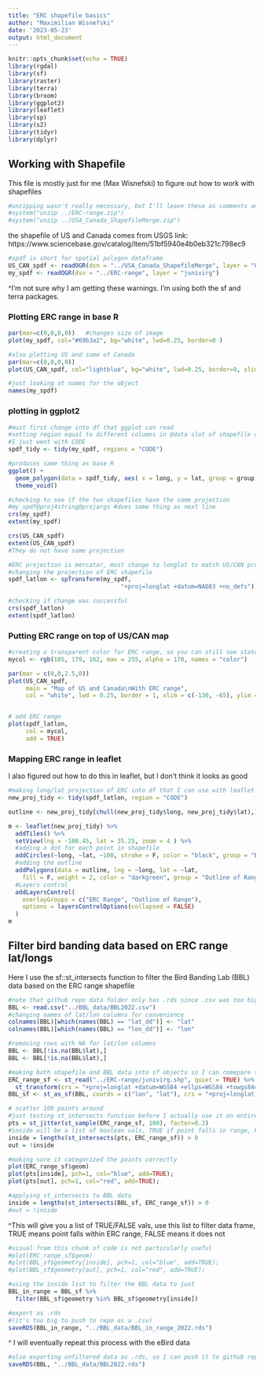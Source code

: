 ```yaml
---
title: "ERC shapefile basics"
author: "Maximilian Wisnefski"
date: '2023-05-23'
output: html_document
---
```


```r
knitr::opts_chunk$set(echo = TRUE)
library(rgdal)
library(sf)
library(raster)
library(terra)
library(broom)
library(ggplot2)
library(leaflet)
library(sp)
library(s2)
library(tidyr)
library(dplyr)
```




## Working with Shapefile
This file is mostly just for me (Max Wisnefski) to figure out how to work with shapefiles


```r
#unzipping wasn't really necessary, but I'll leave these as comments anyways
#system("unzip ../ERC-range.zip")
#system("unzip ../USA_Canada_ShapefileMerge.zip")
```

the shapefile of US and Canada comes from USGS
link: https://www.sciencebase.gov/catalog/item/51bf5940e4b0eb321c798ec9 

```r
#spdf is short for spatial polygon dataframe
US_CAN_spdf <- readOGR(dsn = "../USA_Canada_ShapefileMerge", layer = "USA_Canada_ShapefileMerge", verbose = TRUE)
my_spdf <- readOGR(dsn = "../ERC-range", layer = "junivirg")
```
^I'm not sure why I am getting these warnings. I'm using both the sf and terra packages. 


### Plotting ERC range in base R
```r
par(mar=c(0,0,0,0))   #changes size of image
plot(my_spdf, col="#69b3a2", bg="white", lwd=0.25, border=0 )
```

```r
#also plotting US and some of Canada
par(mar=c(0,0,0,0))
plot(US_CAN_spdf, col="lightblue", bg="white", lwd=0.25, border=0, xlim = c(-130, -65), ylim = c(20,50))
```




```r
#just looking at names for the object 
names(my_spdf)
```


### plotting in ggplot2
```r
#must first change into df that ggplot can read
#setting region equal to different columns in @data slot of shapefile does not seem to change output at all
#I just went with CODE
spdf_tidy <- tidy(my_spdf, regions = "CODE")
```

```r
#produces same thing as base R
ggplot() +
  geom_polygon(data = spdf_tidy, aes( x = long, y = lat, group = group), fill="#69b3a2", color="white") +
  theme_void() 
```




```r
#checking to see if the two shapefiles have the same projection
#my_spdf@proj4string@projargs #does same thing as next line
crs(my_spdf)
extent(my_spdf)

crs(US_CAN_spdf)
extent(US_CAN_spdf)
#They do not have same projection
```


```r
#ERC projection is mercator, must change to longlat to match US/CAN projection
#changing the projection of ERC shapefile
spdf_latlon <- spTransform(my_spdf,
                                "+proj=longlat +datum=NAD83 +no_defs")
```


```r
#checking if change was successful
crs(spdf_latlon)
extent(spdf_latlon)
```

### Putting ERC range on top of US/CAN map

```r
#creating a transparent color for ERC range, so you can still see state boundaries
mycol <- rgb(105, 179, 162, max = 255, alpha = 170, names = "color")

par(mar = c(0,0,2.5,0))
plot(US_CAN_spdf,
     main = "Map of US and Canada\nWith ERC range",
     col = "white", lwd = 0.25, border = 1, xlim = c(-130, -65), ylim = c(25,50))


# add ERC range
plot(spdf_latlon,
     col = mycol,
     add = TRUE)
```

### Mapping ERC range in leaflet

I also figured out how to do this in leaflet, but I don't think it looks as good

```r
#making long/lat projection of ERC into df that I can use with leaflet
new_proj_tidy <- tidy(spdf_latlon, region = "CODE")
```


```r
outline <- new_proj_tidy[chull(new_proj_tidy$long, new_proj_tidy$lat),]

m <- leaflet(new_proj_tidy) %>% 
  addTiles() %>% 
  setView(lng = -100.45, lat = 35.25, zoom = 4 ) %>%
  #adding a dot for each point in shapefile
  addCircles(~long, ~lat, ~100, stroke = F, color = "black", group = "ERC Range") %>%
  #adding the outline
  addPolygons(data = outline, lng = ~long, lat = ~lat,
    fill = F, weight = 2, color = "darkgreen", group = "Outline of Range") %>%
  #Layers control
  addLayersControl(
    overlayGroups = c("ERC Range", "Outline of Range"),
    options = layersControlOptions(collapsed = FALSE)
  )
m
```


## Filter bird banding data based on ERC range lat/longs

Here I use the sf::st_intersects function to filter the Bird Banding Lab (BBL) data based on the ERC range shapefile

```r
#note that github repo data folder only has .rds since .csv was too big
BBL <- read.csv("../BBL_data/BBL2022.csv")
#changing names of lat/lon columns for convenience
colnames(BBL)[which(names(BBL) == "lat_dd")] <- "lat"
colnames(BBL)[which(names(BBL) == "lon_dd")] <- "lon"
```

```r
#removing rows with NA for lat/lon columns
BBL <- BBL[!is.na(BBL$lat),]
BBL <- BBL[!is.na(BBL$lat),]
```


```r
#making both shapefile and BBL data into sf objects so I can comepare the lats/lons
ERC_range_sf <- st_read("../ERC-range/junivirg.shp", quiet = TRUE) %>%
  st_transform(crs = "+proj=longlat +datum=WGS84 +ellps=WGS84 +towgs84=0,0,0")
BBL_sf <- st_as_sf(BBL, coords = c("lon", "lat"), crs = "+proj=longlat +datum=WGS84 +ellps=WGS84 +towgs84=0,0,0")
```


```r
# scatter 100 points around
#just testing st_intersects function before I actually use it on entire data set
pts = st_jitter(st_sample(ERC_range_sf, 100), factor=0.2)
#inside will be a list of boolean vals, TRUE if point falls in range, FALSE otherwise
inside = lengths(st_intersects(pts, ERC_range_sf)) > 0
out = !inside
```


```r
#making sure it categorized the points correctly
plot(ERC_range_sf$geom)
plot(pts[inside], pch=1, col="blue", add=TRUE);
plot(pts[out], pch=1, col="red", add=TRUE);
```

```r
#applying st_intersects to BBL data
inside = lengths(st_intersects(BBL_sf, ERC_range_sf)) > 0
#out = !inside
```

^This will give you a list of TRUE/FALSE vals, use this list to filter data frame, TRUE means point falls within ERC range, FALSE means it does not

```r
#visual from this chunk of code is not particularly useful 
#plot(ERC_range_sf$geom)
#plot(BBL_sf$geometry[inside], pch=1, col="blue", add=TRUE);
#plot(BBL_sf$geometry[out], pch=1, col="red", add=TRUE);
```


```r
#using the inside list to filter the BBL data to just 
BBL_in_range = BBL_sf %>%
  filter(BBL_sf$geometry %in% BBL_sf$geometry[inside])
```


```r
#export as .rds
#(it's too big to push to repo as a .csv)
saveRDS(BBL_in_range, "../BBL_data/BBL_in_range_2022.rds")
```

^ I will eventually repeat this process with the eBird data

```r
#also exporting unfiltered data as .rds, so I can push it to github repo 
saveRDS(BBL, "../BBL_data/BBL2022.rds")
```




